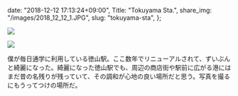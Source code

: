   date: "2018-12-12 17:13:24+09:00",
  Title: "Tokuyama Sta.",
  share_img: "/images/2018_12_12_1.JPG",
  slug: "tokuyama-sta",
};

![](/images/2018_12_12_1.JPG)

![](/images/2018_12_12_2.JPG)

僕が毎日通学に利用している徳山駅。ここ数年でリニューアルされて、ずいぶんと綺麗になった。綺麗になった徳山駅でも、周辺の商店街や駅前に広がる港にはまだ昔の名残りが残っていて、その調和が心地の良い場所だと思う。写真を撮るにもうってつけの場所だ。
